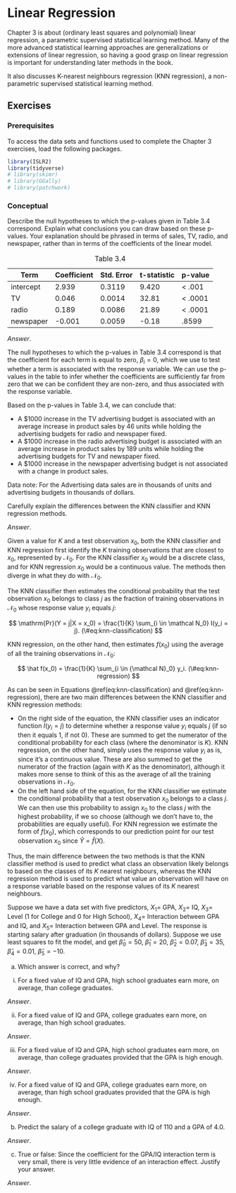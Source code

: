 # Linear Regression {#chapter-3}

Chapter 3 is about (ordinary least squares and polynomial) linear regression, a parametric supervised statistical learning method. Many of the more advanced statistical learning approaches are generalizations or extensions of linear regression, so having a good grasp on linear regression is important for understanding later methods in the book.

It also discusses K-nearest neighbours regression (KNN regression), a non-parametric supervised statistical learning method.

## Exercises

### Prerequisites {.unnumbered}

To access the data sets and functions used to complete the Chapter 3 exercises, load the following packages.

```r
library(ISLR2)
library(tidyverse)
# library(skimr)
# library(GGally)
# library(patchwork)
```

### Conceptual {.unnumbered}

::: exercise
Describe the null hypotheses to which the p-values given in Table 3.4 correspond. Explain what conclusions you can draw based on these p-values. Your explanation should be phrased in terms of sales, TV, radio, and newspaper, rather than in terms of the coefficients of the linear model.

| Term      | Coefficient | Std. Error | t-statistic | p-value  |
|-----------|-------------|------------|-------------|----------|
| intercept | 2.939       | 0.3119     | 9.420       | \< .001  |
| TV        | 0.046       | 0.0014     | 32.81       | \< .0001 |
| radio     | 0.189       | 0.0086     | 21.89       | \< .0001 |
| newspaper | -0.001      | 0.0059     | -0.18       | .8599    |

: Table 3.4

*Answer*.

The null hypotheses to which the p-values in Table 3.4 correspond is that the coefficient for each term is equal to zero, $\beta_i = 0$, which we use to test whether a term is associated with the response variable. We can use the p-values in the table to infer whether the coefficients are sufficiently far from zero that we can be confident they are non-zero, and thus associated with the response variable. 

Based on the p-values in Table 3.4, we can conclude that:

- A $1000 increase in the TV advertising budget is associated with an average increase in product sales by 46 units while holding the advertising budgets for radio and newspaper fixed.
- A $1000 increase in the radio advertising budget is associated with an average increase in product sales by 189 units while holding the advertising budgets for TV and newspaper fixed.
- A $1000 increase in the newspaper advertising budget is not associated with a change in product sales.

Data note: For the Advertising data sales are in thousands of units and advertising budgets in thousands of dollars.
:::

::: exercise
Carefully explain the differences between the KNN classifier and KNN regression methods.

*Answer*.

Given a value for $K$ and a test observation $x_0$, both the KNN classifier and KNN regression first identify the $K$ training observations that are closest to $x_0$, represented by $\mathcal N_0$. For the KNN classifier $x_0$ would be a discrete class, and for KNN regression $x_0$ would be a continuous value. The methods then diverge in what they do with $\mathcal N_0$.

The KNN classifier then estimates the conditional probability that the test observation $x_0$ belongs to class $j$ as the fraction of training observations in $\mathcal N_0$ whose response value $y_i$ equals $j$:

$$
\mathrm{Pr}(Y = j|X = x_0) =  \frac{1}{K} \sum_{i \in \mathcal N_0} I(y_i = j).
(\#eq:knn-classification)
$$

KNN regression, on the other hand, then estimates $f(x_0)$ using the average of all the training observations in $\mathcal N_0$:

$$
\hat f(x_0) = \frac{1}{K} \sum_{i \in {\mathcal N}_0} y_i.
(\#eq:knn-regression)
$$

As can be seen in Equations \@ref(eq:knn-classification) and \@ref(eq:knn-regression), there are two main differences between the KNN classifier and KNN regression methods:

- On the right side of the equation, the KNN classifier uses an indicator function $I(y_i = j)$ to determine whether a response value $y_i$ equals $j$ (if so then it equals 1, if not 0). These are summed to get the numerator of the conditional probability for each class (where the denominator is $K$). KNN regression, on the other hand, simply uses the response value $y_i$ as is, since it's a continuous value. These are also summed to get the numerator of the fraction (again with $K$ as the denominator), although it makes more sense to think of this as the average of all the training observations in $\mathcal N_0$. 
- On the left hand side of the equation, for the KNN classifier we estimate the conditional probability that a test observation $x_0$ belongs to a class $j$. We can then use this probability to assign $x_0$ to the class $j$ with the highest probability, if we so choose (although we don't have to, the probabilities are equally useful). For KNN regression we estimate the form of $f(x_0)$, which corresponds to our prediction point for our test observation $x_0$ since $\hat Y = \hat f(X)$.

Thus, the main difference between the two methods is that the KNN classifier method is used to predict what class an observation likely belongs to based on the classes of its $K$ nearest neighbours, whereas the KNN regression method is used to predict what value an observation will have on a response variable based on the response values of its $K$ nearest neighbours.
:::

::: exercise
Suppose we have a data set with five predictors, $X_1 =$ GPA, $X_2 =$ IQ, $X_3 =$ Level (1 for College and 0 for High School), $X_4 =$ Interaction between GPA and IQ, and $X_5 =$ Interaction between GPA and Level. The response is starting salary after graduation (in thousands of dollars). Suppose we use least squares to fit the model, and get $\hat \beta_0 = 50$, $\hat \beta_1 = 20$, $\hat \beta_2 = 0.07$, $\hat \beta_3 = 35$, $\hat \beta_4 = 0.01$, $\hat \beta_5 = −10$.

(a) Which answer is correct, and why?

i. For a fixed value of IQ and GPA, high school graduates earn more, on average, than college graduates.

*Answer*.

ii. For a fixed value of IQ and GPA, college graduates earn more, on average, than high school graduates.

*Answer*.

iii. For a fixed value of IQ and GPA, high school graduates earn more, on average, than college graduates provided that the GPA is high enough.

*Answer*.

iv. For a fixed value of IQ and GPA, college graduates earn more, on average, than high school graduates provided that the GPA is high enough.

*Answer*.

(b) Predict the salary of a college graduate with IQ of 110 and a GPA of 4.0.

*Answer*.

(c) True or false: Since the coefficient for the GPA/IQ interaction term is very small, there is very little evidence of an interaction effect. Justify your answer.

*Answer*.
:::
